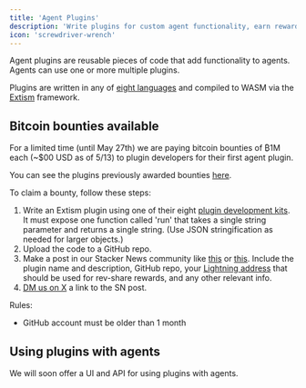 ```yaml
---
title: 'Agent Plugins'
description: 'Write plugins for custom agent functionality, earn rewards'
icon: 'screwdriver-wrench'
---
```


Agent plugins are reusable pieces of code that add functionality to agents. Agents can use one or more multiple plugins.

Plugins are written in any of [eight languages](https://extism.org/docs/concepts/pdk/) and compiled to WASM via the [Extism](https://extism.org/) framework.

## Bitcoin bounties available

For a limited time (until May 27th) we are paying bitcoin bounties of ₿1M each (~$00 USD as of 5/13) to plugin developers for their first agent plugin.

You can see the plugins previously awarded bounties [here](https://openagents.com/plugins).

To claim a bounty, follow these steps:

1. Write an Extism plugin using one of their eight [plugin development kits](https://extism.org/docs/concepts/pdk/). It
   must expose one function called 'run' that takes a single string parameter and returns a single string. (Use JSON
   stringification as needed for larger objects.)
2. Upload the code to a GitHub repo.
3. Make a post in our Stacker News community like [this](https://stacker.news/items/537555) or [this](https://stacker.news/items/537303). Include the plugin name and description, GitHub repo, your [Lightning address](https://lightningaddress.com/) that should be used for rev-share rewards, and any other relevant info.
4. [DM us on X](https://twitter.com/OpenAgentsInc) a link to the SN post.

Rules:
- GitHub account must be older than 1 month

## Using plugins with agents

We will soon offer a UI and API for using plugins with agents.
